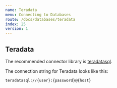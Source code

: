 ```yaml
---
name: Teradata
menu: Connecting to Databases
route: /docs/databases/teradata
index: 25
version: 1
---
```


## Teradata

The recommended connector library is
[teradatasql](https://github.com/Teradata/python-driver).

The connection string for Teradata looks like this:

```
teradatasql://{user}:{password}@{host}
```


